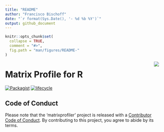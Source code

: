 ```yaml
---
title: "README"
author: "Francisco Bischoff"
date: "`r format(Sys.Date(), '- %d %b %Y')`"
output: github_document
---
```


<!-- README.md is generated from README.Rmd. Please edit that file -->

```r
knitr::opts_chunk$set(
  collapse = TRUE,
  comment = "#>",
  fig.path = "man/figures/README-"
)
```

<img src="man/figures/logo.png" align="right" style="float:right;" />

# Matrix Profile for R
  <!-- badges: start -->
[![Packagist](https://img.shields.io/badge/License-Apache--2.0-brightgreen.svg)](https://choosealicense.com/licenses/apache-2.0/)
[![lifecycle](https://img.shields.io/badge/lifecycle-experimental-orange.svg)](https://www.tidyverse.org/lifecycle/#experimental)
<!-- badges: end -->

## Code of Conduct

Please note that the 'matrixprofiler' project is released with a
[Contributor Code of Conduct](https://github.com/matrix-profile-foundation/matrixprofiler/blob/master/.github/CODE_OF_CONDUCT.md).
By contributing to this project, you agree to abide by its terms.
